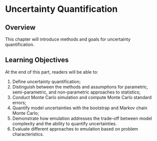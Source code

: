 # Uncertainty Quantification

## Overview

This chapter will introduce methods and goals for uncertainty quantification.

## Learning Objectives

At the end of this part, readers will be able to:

1. Define uncertainty quantification;
2. Distinguish between the methods and assumptions for parametric, semi-parametric, and non-parametric approaches to statistics;
3. Conduct Monte Carlo simulation and compute Monte Carlo standard errors;
4. Quantify model uncertainties with the bootstrap and Markov chain Monte Carlo;
5. Demonstrate how emulation addresses the trade-off between model complexity and the ability to quantify uncertainties.
6. Evaluate different approaches to emulation based on problem characteristics.
